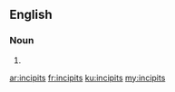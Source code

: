 ==English==

===Noun===
{{head|en|plural}}

# {{plural of|incipit|lang=en|nocat=1}}

[[ar:incipits]]
[[fr:incipits]]
[[ku:incipits]]
[[my:incipits]]